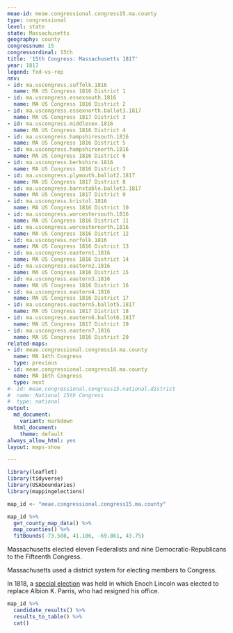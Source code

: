 ```yaml
---
meae-id: meae.congressional.congress15.ma.county
type: congressional
level: state
state: Massachusetts
geography: county
congressnum: 15
congressordinal: 15th
title: '15th Congress: Massachusetts 1817'
year: 1817
legend: fed-vs-rep
nnv:
- id: ma.uscongress.suffolk.1816
  name: MA US Congress 1816 District 1
- id: ma.uscongress.essexsouth.1816
  name: MA US Congress 1816 District 2
- id: ma.uscongress.essexnorth.ballot3.1817
  name: MA US Congress 1817 District 3
- id: ma.uscongress.middlesex.1816
  name: MA US Congress 1816 District 4
- id: ma.uscongress.hampshiresouth.1816
  name: MA US Congress 1816 District 5
- id: ma.uscongress.hampshirenorth.1816
  name: MA US Congress 1816 District 6
- id: ma.uscongress.berkshire.1816
  name: MA US Congress 1816 District 7
- id: ma.uscongress.plymouth.ballot2.1817
  name: MA US Congress 1817 District 8
- id: ma.uscongress.barnstable.ballot3.1817
  name: MA US Congress 1817 District 9
- id: ma.uscongress.bristol.1816
  name: MA US Congress 1816 District 10
- id: ma.uscongress.worcestersouth.1816
  name: MA US Congress 1816 District 11
- id: ma.uscongress.worcesternorth.1816
  name: MA US Congress 1816 District 12
- id: ma.uscongress.norfolk.1816
  name: MA US Congress 1816 District 13
- id: ma.uscongress.eastern1.1816
  name: MA US Congress 1816 District 14
- id: ma.uscongress.eastern2.1816
  name: MA US Congress 1816 District 15
- id: ma.uscongress.eastern3.1816
  name: MA US Congress 1816 District 16
- id: ma.uscongress.eastern4.1816
  name: MA US Congress 1816 District 17
- id: ma.uscongress.eastern5.ballot5.1817
  name: MA US Congress 1817 District 18
- id: ma.uscongress.eastern6.ballot6.1817
  name: MA US Congress 1817 District 19
- id: ma.uscongress.eastern7.1816
  name: MA US Congress 1816 District 20
related-maps:
- id: meae.congressional.congress14.ma.county
  name: MA 14th Congress
  type: previous
- id: meae.congressional.congress16.ma.county
  name: MA 16th Congress
  type: next
#- id: meae.congressional.congress15.national.district
#  name: National 15th Congress
#  type: national
output:
  md_document:
    variant: markdown
  html_document:
    theme: default
always_allow_html: yes
layout: maps-show

---
```


```r
library(leaflet)
library(tidyverse)
library(USAboundaries)
library(mappingelections)

map_id <- "meae.congressional.congress15.ma.county"
```

<div class="map">

```r
map_id %>%
  get_county_map_data() %>%
  map_counties() %>% 
  fitBounds(-73.508, 41.186, -69.861, 43.75)
```

</div>

Massachusetts elected eleven Federalists and nine Democratic-Republicans to the Fifteenth Congress.

Massachusetts used a district system for electing members to Congress. 

In 1818, a [special election](https://elections.lib.tufts.edu/catalog/tufts:ma.uscongress.eastern7.special.1818) was held in which Enoch Lincoln was elected to replace Albion K. Parris, who had resigned his office. 

<div class="results-table">

```r
map_id %>%
  candidate_results() %>%
  results_to_table() %>%
  cat()
```

</div>
